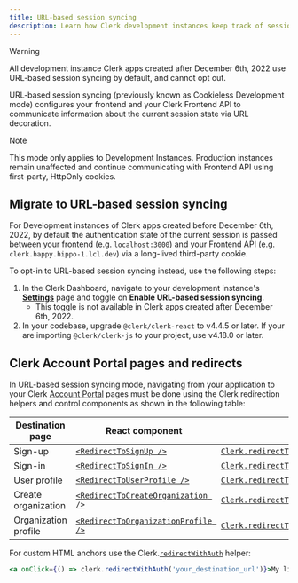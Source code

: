 ```yaml
---
title: URL-based session syncing
description: Learn how Clerk development instances keep track of session state.
---
```


> [!WARNING]
> All development instance Clerk apps created after December 6th, 2022 use URL-based session syncing by default, and cannot opt out.

URL-based session syncing (previously known as Cookieless Development mode) configures your frontend and your Clerk Frontend API to communicate information about the current session state via URL decoration.

> [!NOTE]
> This mode only applies to Development Instances. Production instances remain unaffected and continue communicating with Frontend API using first-party, HttpOnly cookies.

## Migrate to URL-based session syncing

For Development instances of Clerk apps created before December 6th, 2022, by default the authentication state of the current session is passed between your frontend (e.g. `localhost:3000`) and your Frontend API (e.g. `clerk.happy.hippo-1.lcl.dev`) via a long-lived third-party cookie.

To opt-in to URL-based session syncing instead, use the following steps:

1. In the Clerk Dashboard, navigate to your development instance's [**Settings**](https://dashboard.clerk.com/last-active?path=settings) page and toggle on **Enable URL-based session syncing**.
   - This toggle is not available in Clerk apps created after December 6th, 2022.
1. In your codebase, upgrade `@clerk/clerk-react` to v4.4.5 or later. If your are importing `@clerk/clerk-js` to your project, use v4.18.0 or later.

## Clerk Account Portal pages and redirects

In URL-based session syncing mode, navigating from your application to your Clerk [Account Portal](/docs/guides/customizing-clerk/account-portal) pages must be done using the Clerk redirection helpers and control components as shown in the following table:

| Destination page | React component | Helper |
| - | - | - |
| Sign-up | [`<RedirectToSignUp />`](/docs/reference/components/control/redirect-to-sign-up) | [`Clerk.redirectToSignUp()`](/docs/reference/javascript/clerk#redirect-to-sign-up) |
| Sign-in | [`<RedirectToSignIn />`](/docs/reference/components/control/redirect-to-sign-in) | [`Clerk.redirectToSignIn()`](/docs/reference/javascript/clerk#redirect-to-sign-in) |
| User profile | [`<RedirectToUserProfile />`](/docs/reference/components/control/redirect-to-user-profile) | [`Clerk.redirectToUserProfile()`](/docs/reference/javascript/clerk#redirect-to-user-profile) |
| Create organization | [`<RedirectToCreateOrganization />`](/docs/reference/components/control/redirect-to-create-organization) | [`Clerk.redirectToCreateOrganization()`](/docs/reference/javascript/clerk#redirect-to-create-organization) |
| Organization profile | [`<RedirectToOrganizationProfile />`](/docs/reference/components/control/redirect-to-organization-profile) | [`Clerk.redirectToOrganizationProfile()`](/docs/reference/javascript/clerk#redirect-to-organization-profile) |

For custom HTML anchors use the Clerk.[`redirectWithAuth`](/docs/reference/javascript/clerk#redirect-with-auth) helper:

```jsx
<a onClick={() => clerk.redirectWithAuth('your_destination_url')}>My link</a>
```
